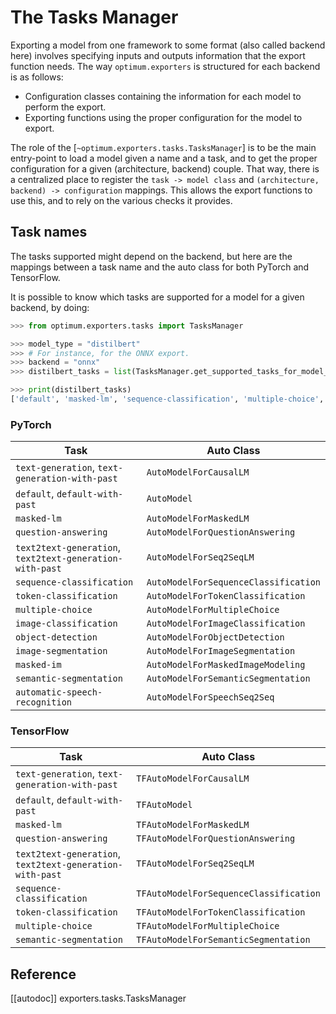 <!--Copyright 2022 The HuggingFace Team. All rights reserved.

Licensed under the Apache License, Version 2.0 (the "License"); you may not use this file except in compliance with
the License. You may obtain a copy of the License at

http://www.apache.org/licenses/LICENSE-2.0

Unless required by applicable law or agreed to in writing, software distributed under the License is distributed on
an "AS IS" BASIS, WITHOUT WARRANTIES OR CONDITIONS OF ANY KIND, either express or implied. See the License for the
specific language governing permissions and limitations under the License.
-->

# The Tasks Manager

Exporting a model from one framework to some format (also called backend here) involves specifying inputs and outputs information that the export function needs. The way `optimum.exporters` is structured for each backend is as follows:
- Configuration classes containing the information for each model to perform the export.
- Exporting functions using the proper configuration for the model to export.

The role of the [`~optimum.exporters.tasks.TasksManager`] is to be the main entry-point to load a model given a name and a task, and to get the proper configuration for a given (architecture, backend) couple. That way, there is a centralized place to register the `task -> model class` and `(architecture, backend) -> configuration` mappings. This allows the export functions to use this, and to rely on the various checks it provides.

## Task names

The tasks supported might depend on the backend, but here are the mappings between a task name and the auto class for both PyTorch and TensorFlow.

<Tip>

It is possible to know which tasks are supported for a model for a given backend, by doing:

```python
>>> from optimum.exporters.tasks import TasksManager

>>> model_type = "distilbert"
>>> # For instance, for the ONNX export.
>>> backend = "onnx"
>>> distilbert_tasks = list(TasksManager.get_supported_tasks_for_model_type(model_type, backend).keys())

>>> print(distilbert_tasks)
['default', 'masked-lm', 'sequence-classification', 'multiple-choice', 'token-classification', 'question-answering']
```

</Tip>

### PyTorch

| Task                                 | Auto Class                           |
|--------------------------------------|--------------------------------------|
| `text-generation`, `text-generation-with-past`   | `AutoModelForCausalLM`               |
| `default`, `default-with-past`       | `AutoModel`                          |
| `masked-lm`                          | `AutoModelForMaskedLM`               |
| `question-answering`                 | `AutoModelForQuestionAnswering`      |
| `text2text-generation`, `text2text-generation-with-past` | `AutoModelForSeq2SeqLM`              |
| `sequence-classification`            | `AutoModelForSequenceClassification` |
| `token-classification`               | `AutoModelForTokenClassification`    |
| `multiple-choice`                    | `AutoModelForMultipleChoice`         |
| `image-classification`               | `AutoModelForImageClassification`    |
| `object-detection`                   | `AutoModelForObjectDetection`        |
| `image-segmentation`                 | `AutoModelForImageSegmentation`      |
| `masked-im`                          | `AutoModelForMaskedImageModeling`    |
| `semantic-segmentation`              | `AutoModelForSemanticSegmentation`   |
| `automatic-speech-recognition`                      | `AutoModelForSpeechSeq2Seq`          |

### TensorFlow

| Task                                 | Auto Class                             |
|--------------------------------------|----------------------------------------|
| `text-generation`, `text-generation-with-past`   | `TFAutoModelForCausalLM`               |
| `default`, `default-with-past`       | `TFAutoModel`                          |
| `masked-lm`                          | `TFAutoModelForMaskedLM`               |
| `question-answering`                 | `TFAutoModelForQuestionAnswering`      |
| `text2text-generation`, `text2text-generation-with-past` | `TFAutoModelForSeq2SeqLM`              |
| `sequence-classification`            | `TFAutoModelForSequenceClassification` |
| `token-classification`               | `TFAutoModelForTokenClassification`    |
| `multiple-choice`                    | `TFAutoModelForMultipleChoice`         |
| `semantic-segmentation`              | `TFAutoModelForSemanticSegmentation`   |


## Reference

[[autodoc]] exporters.tasks.TasksManager
